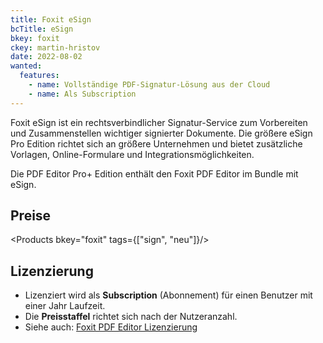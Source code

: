 ```yaml
---
title: Foxit eSign
bcTitle: eSign
bkey: foxit
ckey: martin-hristov
date: 2022-08-02
wanted:
  features:
    - name: Vollständige PDF-Signatur-Lösung aus der Cloud
    - name: Als Subscription
---
```




<Intro>

Foxit eSign ist ein rechtsverbindlicher Signatur-Service zum Vorbereiten und Zusammenstellen wichtiger signierter Dokumente. Die größere eSign Pro Edition richtet sich an größere Unternehmen und bietet zusätzliche Vorlagen, Online-Formulare und Integrationsmöglichkeiten.

Die PDF Editor Pro+ Edition enthält den Foxit PDF Editor im Bundle mit eSign.



</Intro>

<TOC />



## Preise

<Products bkey="foxit" tags={["sign", "neu"]}/>


## Lizenzierung

- Lizenziert wird als **Subscription** (Abonnement) für einen Benutzer mit einer Jahr Laufzeit.
- Die **Preisstaffel** richtet sich nach der Nutzeranzahl.
- Siehe auch: [Foxit PDF Editor Lizenzierung](/hersteller/foxit/#kauf-und-lizenzierung)
